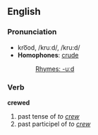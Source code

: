 ==English==
===Pronunciation===
*kro͞od, /kruːd/, /kru:d/
*'''Homophones''': [[crude]]
*:[[Rhymes:English:-uːd|Rhymes: -uːd]]

===Verb===
'''crewed'''

# past tense of ''to [[crew]]''
# past participel of ''to [[crew]]''